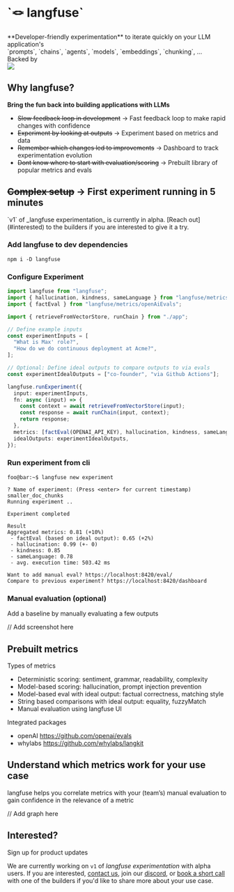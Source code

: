 
<div className="flex flex-col gap-9 mt-20 mb-10 md:mt-24 md:mb-20 lg:my-40 items-center">
  <h1 className="text-center text-4xl">`🪢 langfuse`</h1>
  <div className="text-xl text-center">
    <div className="mb-2">
      **Developer-friendly experimentation** to iterate quickly on your LLM
      application's
    </div>
    <div>
      `prompts`, `chains`, `agents`, `models`, `embeddings`, `chunking`, ...
    </div>
  </div>
  <ProductUpdateSignup source="Experimentation [Landingpage test]" />
  <div>
    <div className="text-center text-gray-500 pb-3 pt-10">Backed by</div>
    <Image src={ycImg} height={30} />
  </div>
</div>

## Why langfuse?

**Bring the fun back into building applications with LLMs**

- ~~Slow feedback loop in development~~
  → Fast feedback loop to make rapid changes with confidence
- ~~Experiment by looking at outputs~~
  → Experiment based on metrics and data
- ~~Remember which changes led to improvements~~
  → Dashboard to track experimentation evolution
- ~~Dont know where to start with evaluation/scoring~~
  → Prebuilt library of popular metrics and evals

## ~~Complex setup~~ -> First experiment running in 5 minutes

<Callout type="warning" emoji="🚧">
  `v1` of _langfuse experimentation_ is currently in alpha. [Reach
  out](#interested) to the builders if you are interested to give it a try.
</Callout>

<Steps>

### Add langfuse to dev dependencies

```console filename="terminal"
npm i -D langfuse
```

### Configure Experiment

```typescript filename="./experiment.ts"
import langfuse from "langfuse";
import { hallucination, kindness, sameLanguage } from "langfuse/metrics";
import { factEval } from "langfuse/metrics/openAiEvals";

import { retrieveFromVectorStore, runChain } from "./app";

// Define example inputs
const experimentInputs = [
  "What is Max' role?",
  "How do we do continuous deployment at Acme?",
];

// Optional: Define ideal outputs to compare outputs to via evals
const experimentIdealOutputs = ["co-founder", "via Github Actions"];

langfuse.runExperiment({
  input: experimentInputs,
  fn: async (input) => {
    const context = await retrieveFromVectorStore(input);
    const response = await runChain(input, context);
    return response;
  },
  metrics: [factEval(OPENAI_API_KEY), hallucination, kindness, sameLanguage],
  idealOutputs: experimentIdealOutputs,
});
```

### Run experiment from cli

```console filename="terminal"
foo@bar:~$ langfuse new experiment

? Name of experiment: (Press <enter> for current timestamp) smaller_doc_chunks
Running experiment ..

Experiment completed

Result
Aggregated metrics: 0.81 (+10%)
 - factEval (based on ideal output): 0.65 (+2%)
 - hallucination: 0.99 (+- 0)
 - kindness: 0.85
 - sameLanguage: 0.78
 - avg. execution time: 503.42 ms

Want to add manual eval? https://localhost:8420/eval/
Compare to previous experiment? https://localhost:8420/dashboard
```

### Manual evaluation (optional)

Add a baseline by manually evaluating a few outputs

// Add screenshot here

</Steps>

## Prebuilt metrics

Types of metrics

- Deterministic scoring: sentiment, grammar, readability, complexity
- Model-based scoring: hallucination, prompt injection prevention
- Model-based eval with ideal output: factual correctness, matching style
- String based comparisons with ideal output: equality, fuzzyMatch
- Manual evaluation using langfuse UI

Integrated packages

- openAI https://github.com/openai/evals
- whylabs https://github.com/whylabs/langkit

## Understand which metrics work for your use case

langfuse helps you correlate metrics with your (team’s) manual evaluation to gain confidence in the relevance of a metric

// Add graph here

## Interested?

Sign up for product updates

<div className="mt-2">
  <ProductUpdateSignup source="Experimentation [Landingpage test]" />
</div>

We are currently working on `v1` of _langfuse experimentation_ with alpha users. If you are interested, [contact us](experimentation@langfuse.com), join our [discord](https://discord.gg/7NXusRtqYU), or [book a short call](https://cal.com/marc-kl) with one of the builders if you'd like to share more about your use case.
